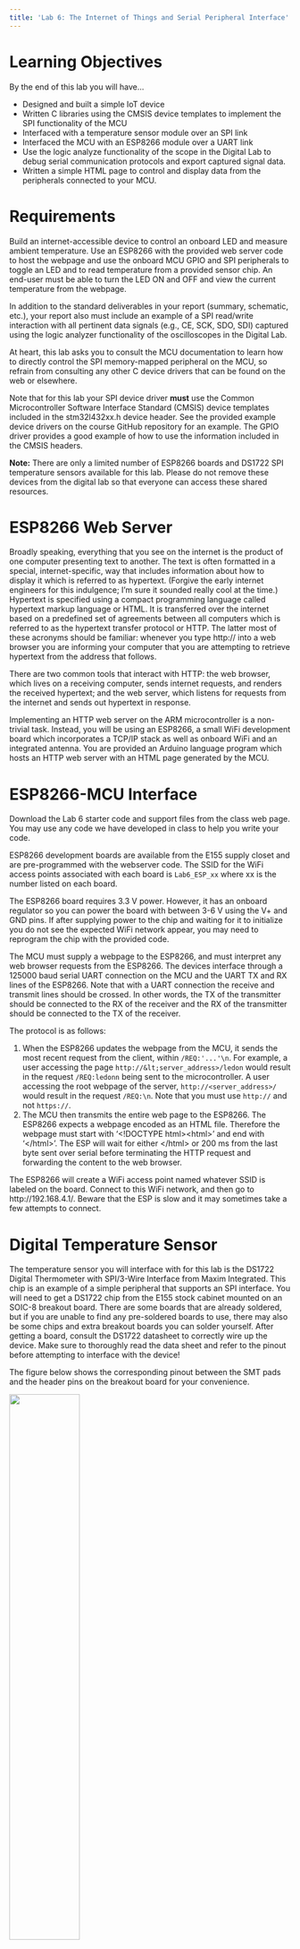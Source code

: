 ```yaml
---
title: 'Lab 6: The Internet of Things and Serial Peripheral Interface'
---
```


# Learning Objectives

By the end of this lab you will have...

* Designed and built a simple IoT device
* Written C libraries using the CMSIS device templates to implement the SPI functionality of the MCU
* Interfaced with a temperature sensor module over an SPI link
* Interfaced the MCU with an ESP8266 module over a UART link
* Use the logic analyze functionality of the scope in the Digital Lab to debug serial communication protocols and export captured signal data.
* Written a simple HTML page to control and display data from the peripherals connected to your MCU.


# Requirements

Build an internet-accessible device to control an onboard LED and measure ambient temperature. Use an ESP8266 with the provided web server code to host the webpage and use the onboard MCU GPIO and SPI peripherals to toggle an LED and to read temperature from a provided sensor chip. An end-user must be able to turn the LED ON and OFF and view the current temperature from the webpage.

In addition to the standard deliverables in your report (summary, schematic, etc.), your report also must include an example of a SPI read/write interaction with all pertinent data signals (e.g., CE, SCK, SDO, SDI) captured using the logic analyzer functionality of the oscilloscopes in the Digital Lab.

At heart, this lab asks you to consult the MCU documentation to learn how to directly control the SPI memory-mapped peripheral on the MCU, so refrain from consulting any other C device drivers that can be found on the web or elsewhere.

Note that for this lab your SPI device driver **must** use the Common Microcontroller Software Interface Standard (CMSIS) device templates included in the stm32l432xx.h device header. See the provided example device drivers on the course GitHub repository for an example. The GPIO driver provides a good example of how to use the information included in the CMSIS headers.

::: {.hint-box}
**Note:** There are only a limited number of ESP8266 boards and DS1722 SPI temperature sensors available for this lab. Please do not remove these devices from the digital lab so that everyone can access these shared resources.
:::

# ESP8266 Web Server

Broadly speaking, everything that you see on the internet is the product of one computer presenting text to another. The text is often formatted in a special, internet-specific, way that includes information about how to display it which is referred to as hypertext. (Forgive the early internet engineers for this indulgence; I’m sure it sounded really cool at the time.) Hypertext is specified using a compact programming language called hypertext markup language or HTML. It is transferred over the internet based on a predefined set of agreements between all computers which is referred to as the hypertext transfer protocol or HTTP. The latter most of these acronyms should be familiar: whenever you type http:// into a web browser you are informing your computer that you are attempting to retrieve hypertext from the address that follows.

There are two common tools that interact with HTTP: the web browser, which lives on a receiving computer, sends internet requests, and renders the received hypertext; and the web server, which listens for requests from the internet and sends out hypertext in response.

Implementing an HTTP web server on the ARM microcontroller is a non-trivial task. Instead, you will be using an ESP8266, a small WiFi development board which incorporates a TCP/IP stack as well as onboard WiFi and an integrated antenna. You are provided an Arduino language program which hosts an HTTP web server with an HTML page generated by the MCU.


# ESP8266-MCU Interface

Download the Lab 6 starter code and support files from the class web page. You may use any code we have developed in class to help you write your code.

ESP8266 development boards are available from the E155 supply closet and are pre-programmed with the webserver code. The SSID for the WiFi access points associated with each board is `Lab6_ESP_xx` where xx is the number listed on each board.

The ESP8266 board requires 3.3 V power. However, it has an onboard regulator so you can power the board with between 3-6 V using the V+ and GND pins. If after supplying power to the chip and waiting for it to initialize you do not see the expected WiFi network appear, you may need to reprogram the chip with the provided code. 

The MCU must supply a webpage to the ESP8266, and must interpret any web browser requests from the ESP8266. The devices interface through a 125000 baud serial UART connection on the MCU and the UART TX and RX lines of the ESP8266. Note that with a UART connection the receive and transmit lines should be crossed. In other words, the TX of the transmitter should be connected to the RX of the receiver and the RX of the transmitter should be connected to the TX of the receiver. 

The protocol is as follows:



1. When the ESP8266 updates the webpage from the MCU, it sends the most recent request from the client, within `/REQ:'...'\n`. For example, a user accessing the page `http://&lt;server_address>/ledon` would result in the request `/REQ:ledonn` being sent to the microcontroller. A user accessing the root webpage of the server, `http://<server_address>/` would result in the request `/REQ:\n`. Note that you must use `http://` and not `https://`.
2. The MCU then transmits the entire web page to the ESP8266. The ESP8266 expects a webpage encoded as an HTML file. Therefore the webpage must start with '&lt;!DOCTYPE html>&lt;html>' and end with '&lt;/html>'. The ESP will wait for either &lt;/html> or 200 ms from the last byte sent over serial before terminating the HTTP request and forwarding the content to the web browser.

The ESP8266 will create a WiFi access point named whatever SSID is labeled on the board. Connect to this WiFi network, and then go to http://192.168.4.1/. Beware that the ESP is slow and it may sometimes take a few attempts to connect.


# Digital Temperature Sensor

The temperature sensor you will interface with for this lab is the DS1722 Digital Thermometer with SPI/3-Wire Interface from Maxim Integrated. This chip is an example of a simple peripheral that supports an SPI interface. You will need to get a DS1722 chip from the E155 stock cabinet mounted on an SOIC-8 breakout board. There are some boards that are already soldered, but if you are unable to find any pre-soldered boards to use, there may also be some chips and extra breakout boards you can solder yourself. After getting a board, consult the DS1722 datasheet to correctly wire up the device. Make sure to thoroughly read the data sheet and refer to the pinout before attempting to interface with the device!

The figure below shows the corresponding pinout between the SMT pads and the header pins on the breakout board for your convenience.

::: {#fig-SMT-breakout-board}

![](images/breakout_board_pinout.png){width=50%}

SMT breakout board pinout.
:::


# MCU Hardware and the Internet of Things

The last component of this lab is to write a program that parses a request from the ESP8266, toggles the LED state as necessary, reads from the SPI temperature sensor, and uses this data to generate a webpage that is transmitted to the ESP8266. Make sure that the FPGA code on your board does not interfere with any of the pins which you may want to use for your sensors or else you will experience undefined behavior.

You will need to write an HTML webpage that displays dynamic temperature data as well as creating requests to change the state of the LED. There are many ways to do this, but we suggest the following resources for information on HTML formatting and interactive elements: 



* [http://www.w3schools.com/html/default.asp](http://www.w3schools.com/html/default.asp)
* [http://www.w3schools.com/html/html_forms.asp](http://www.w3schools.com/html/html_forms.asp) 

The final product of this lab is a simple example of an emerging class of devices called the Internet of Things. Proponents of these devices argue that everything—from your washing machine to your car to giant factories—should be connected to the internet so that the shared data can be used to optimize and improve societal functions. Internet-controlled lighting, and internet-accessible sensors are two promising domains for the field, and are exemplified in this lab.


# Hints

The time spent on this lab has been highly variable in the past. If SPI doesn’t work on your first try, it can take a long time to debug because there are many different settings, all of which have to be correct. You can increase the chance of SPI working by carefully studying the MCU documentation before coding. Before connecting the peripheral device, look at the SPI outputs on a logic analyzer and make sure that the clock, SDO, and the chip enables are matching your expectations. Fix your code if they do not. Then attach the peripheral and recheck all the signals including SDI.


# What to Turn In

When you are done, have your lab checked off by the instructor. You should thoroughly understand how it works and what would happen if any changes were made. Turn in your lab writeup including the following information:



* Schematics of the breadboarded circuit.
* A screen capture (exported from the scope, not a photo captured using a camera) of an example SPI transaction captured on the oscilloscope/logic analyzer.
* Your source code.
* How many hours did you spend on the lab? This will not count toward your grade.